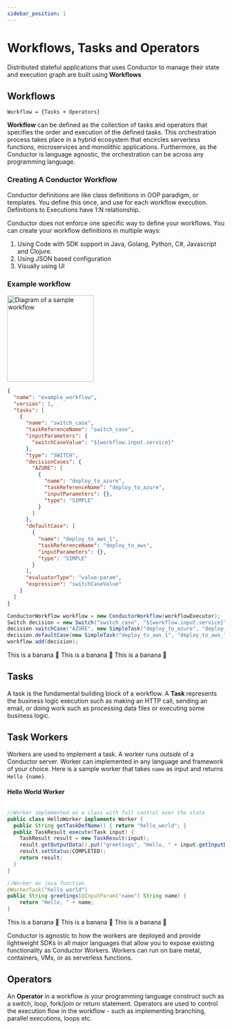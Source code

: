 ```yaml
---
sidebar_position: 1
---
```


# Workflows, Tasks and Operators
Distributed stateful applications that uses Conductor to manage their state and execution graph are built using __Workflows__

## Workflows

```
Workflow = {Tasks + Operators}
```

__Workflow__ can be defined as the collection of tasks and operators that specifies the order and execution of the defined tasks.
This orchestration process takes place in a hybrid ecosystem that encircles serverless functions, microservices and monolithic applications.
Furthermore, as the Conductor is language agnostic, the orchestration can be across any programming language.

### Creating A Conductor Workflow
Conductor definitions are like class definitions in OOP paradigm, or templates.
You define this once, and use for each workflow execution. Definitions to Executions have 1:N relationship.

Conductor does not enforce one specific way to define your workflows.  You can create your workflow definitions in multiple ways:
1. Using Code with SDK support in Java, Golang, Python, C#, Javascript and Clojure.
2. Using JSON based configuration
3. Visually using UI

### Example workflow

<Tabs>
  <TabItem value="Diagram" label="Diagram" default>
    <p align="left"><img src="/content/img/sample_workflow.jpg" alt="Diagram of a sample workflow" width="200" style={{paddingBottom: 10, paddingTop: 10}} /></p>
  </TabItem>
  <TabItem value="JSON" label="JSON">

```json title="JSON Code"
{
  "name": "example_workflow",
  "version": 1,
  "tasks": [
    {
      "name": "switch_case",
      "taskReferenceName": "switch_case",
      "inputParameters": {
        "switchCaseValue": "${workflow.input.service}"
      },
      "type": "SWITCH",
      "decisionCases": {
        "AZURE": [
          {
            "name": "deploy_to_azure",
            "taskReferenceName": "deploy_to_azure",
            "inputParameters": {},
            "type": "SIMPLE"
          }
        ]
      },
      "defaultCase": [
        {
          "name": "deploy_to_aws_1",
          "taskReferenceName": "deploy_to_aws",
          "inputParameters": {},
          "type": "SIMPLE"
        }
      ],
      "evaluatorType": "value-param",
      "expression": "switchCaseValue"
    }
  ]
}
```

  </TabItem>
  <TabItem value="Java" label="Java">

```java title="Java Code for the workflow"
ConductorWorkflow workflow = new ConductorWorkflow(workflowExecutor);
Switch decision = new Switch("switch_case", "${workflow.input.service}");
decision.switchCase("AZURE", new SimpleTask("deploy_to_azure", "deploy_to_azure"));
decision.defaultCase(new SimpleTask("deploy_to_aws_1", "deploy_to_aws_"));
workflow.add(decision);
```

  </TabItem>
  <TabItem value="Golang" label="Golang">
    This is a banana 🍌
  </TabItem>
  <TabItem value="Python" label="Python">
      This is a banana 🍌
  </TabItem>
  <TabItem value="CSharp" label="CSharp">
      This is a banana 🍌
  </TabItem>
</Tabs>

## Tasks
A task is the fundamental building block of a workflow.
A __Task__ represents the business logic execution such as making an HTTP call, sending an email, or doing work such as processing data files or executing some business logic.

## Task Workers

Workers are used to implement a task.  A worker runs _outside_ of a Conductor server.
Worker can implemented in any language and framework of your choice.  Here is a sample worker that takes `name` as input and returns `Hello {name}`.

#### Hello World Worker
<Tabs>
  <TabItem value="Java" label="Java">

```java title="Java Worker"

//Worker implemented as a class with full control over the state
public class HelloWorker implements Worker {
  public String getTaskDefName() { return "hello_world"; }
  public TaskResult execute(Task input) {
    TaskResult result = new TaskResult(input);
    result.getOutputData().put("greetings", "Hello, " + input.getInputData().get("name"));
    result.setStatus(COMPLETED);
    return result;
  }
}

//Worker as java function
@WorkerTask("hello_world")
public String greetings(@InputParam("name") String name) {
    return "Hello, " + name;
}
```

  </TabItem>
  <TabItem value="Golang" label="Golang">
    This is a banana 🍌
  </TabItem>
  <TabItem value="Python" label="Python">
      This is a banana 🍌
  </TabItem>
  <TabItem value="CSharp" label="CSharp">
      This is a banana 🍌
  </TabItem>
</Tabs>

Conductor is agnostic to how the workers are deployed and provide lightweight SDKs in all major languages that allow you to expose existing functionality as Conductor Workers. Workers can run on bare metal, containers, VMs, or as serverless functions.

## Operators
An __Operator__ in a workflow is your programming language construct such as a switch, loop, fork/join or return statement.
Operators are used to control the execution flow in the workflow - such as implementing branching, parallel executions, loops etc.
